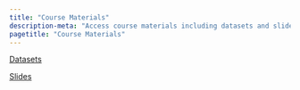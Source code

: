```yaml
---
title: "Course Materials"
description-meta: "Access course materials including datasets and slides for the Tools and Skills for Reproducible Transport Research course."
pagetitle: "Course Materials"
---
```


[Datasets](data/)

[Slides](slides/)

